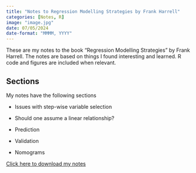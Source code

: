 ```yaml
---
title: "Notes to Regression Modelling Strategies by Frank Harrell"
categories: [Notes, R]
image: "image.jpg"
date: 07/05/2024
date-format: "MMMM, YYYY"
---
```


These are my notes to the book "Regression Modelling Strategies" by Frank 
Harrell. The notes are based on things I found interesting and learned. R code and figures are included when relevant.

<!--more--> 

## Sections

My notes have the following sections

- Issues with step-wise variable selection

- Should one assume a linear relationship?

- Prediction

- Validation

- Nomograms

[Click here to download my notes](notes_rms.pdf)


